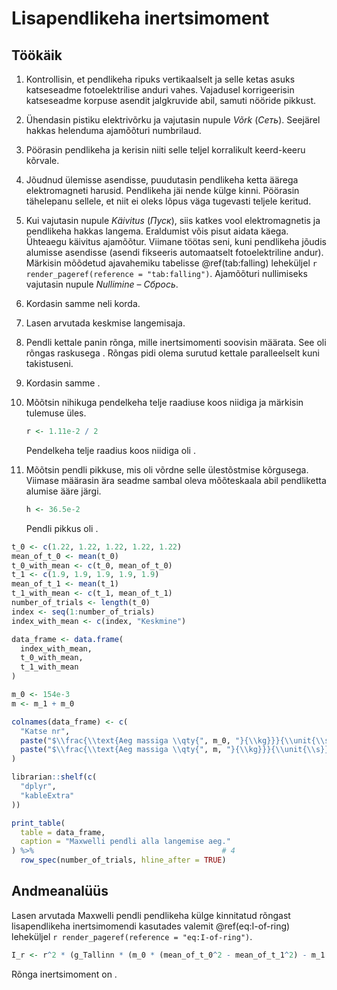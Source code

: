 # Lisapendlikeha inertsimoment

\onecolumn

## Töökäik

1. Kontrollisin, et pendlikeha ripuks vertikaalselt ja selle ketas asuks katseseadme
fotoelektrilise anduri vahes. Vajadusel korrigeerisin katseseadme korpuse
asendit jalgkruvide abil, samuti nööride pikkust.

2. Ühendasin pistiku elektrivõrku ja vajutasin nupule *Võrk* (*Сеть*). Seejärel hakkas
helenduma ajamõõturi numbrilaud.

3. Pöörasin pendlikeha ja kerisin niiti selle teljel korralikult keerd-keeru
kõrvale.

4. Jõudnud ülemisse asendisse, puudutasin pendlikeha ketta äärega elektromagneti harusid.
Pendlikeha jäi nende külge kinni. Pöörasin tähelepanu sellele, et niit ei oleks lõpus väga
tugevasti teljele keritud. 

5. Kui vajutasin nupule *Käivitus* (*Пуск*), siis katkes vool elektromagnetis ja pendlikeha
hakkas langema. Eraldumist võis pisut aidata käega. Ühteaegu käivitus ajamõõtur. Viimane töötas seni, kuni pendlikeha jõudis
alumisse asendisse (asendi fikseeris automaatselt fotoelektriline andur). Märkisin mõõdetud ajavahemiku tabelisse \@ref(tab:falling) leheküljel `r render_pageref(reference = "tab:falling")`. Ajamõõturi nullimiseks vajutasin nupule
*Nullimine* – *Сбрось*.

6. Kordasin samme \numrange{3}{5} neli korda.

7. Lasen arvutada keskmise langemisaja.

8. Pendli kettale panin rõnga, mille inertsimomenti
soovisin määrata. See oli rõngas raskusega \qty{`r as.character(m_1)`}{\kg}. Rõngas pidi olema surutud kettale paralleelselt kuni takistuseni.

9. Kordasin samme \numrange{3}{7}.

10. Mõõtsin nihikuga pendelkeha telje raadiuse koos niidiga ja märkisin tulemuse üles.

    ```r
    r <- 1.11e-2 / 2

    ```

    Pendelkeha telje raadius koos niidiga oli \qty{`r as.character(r)`}{\m}.

11. Mõõtsin pendli pikkuse, mis oli võrdne selle ülestõstmise kõrgusega. Viimase määrasin ära seadme sambal oleva mõõteskaala abil pendliketta alumise ääre järgi.

    ```r
    h <- 36.5e-2
    
    ```
    
    Pendli pikkus oli \qty{`r as.character(h)`}{\m}.

```r
t_0 <- c(1.22, 1.22, 1.22, 1.22, 1.22)
mean_of_t_0 <- mean(t_0)
t_0_with_mean <- c(t_0, mean_of_t_0)
t_1 <- c(1.9, 1.9, 1.9, 1.9, 1.9)
mean_of_t_1 <- mean(t_1)
t_1_with_mean <- c(t_1, mean_of_t_1)
number_of_trials <- length(t_0)
index <- seq(1:number_of_trials)
index_with_mean <- c(index, "Keskmine")

data_frame <- data.frame(
  index_with_mean,
  t_0_with_mean,
  t_1_with_mean
)

m_0 <- 154e-3
m <- m_1 + m_0

colnames(data_frame) <- c(
  "Katse nr",
  paste("$\\frac{\\text{Aeg massiga \\qty{", m_0, "}{\\kg}}}{\\unit{\\s}}$", sep = ""),
  paste("$\\frac{\\text{Aeg massiga \\qty{", m, "}{\\kg}}}{\\unit{\\s}}$", sep = "")
)

librarian::shelf(c(
  "dplyr",
  "kableExtra"
))

print_table(
  table = data_frame,
  caption = "Maxwelli pendli alla langemise aeg."
) %>%                                          # 4
  row_spec(number_of_trials, hline_after = TRUE)

```

\twocolumn

## Andmeanalüüs

Lasen arvutada Maxwelli pendli pendlikeha külge kinnitatud rõngast lisapendlikeha inertsimomendi kasutades valemit \@ref(eq:I-of-ring) leheküljel `r render_pageref(reference = "eq:I-of-ring")`.

```r
I_r <- r^2 * (g_Tallinn * (m_0 * (mean_of_t_0^2 - mean_of_t_1^2) - m_1 * mean_of_t_1^2) - 2 * h * m_1) / (2 * h)

```

Rõnga inertsimoment on \qty{`r as.character(signif(x = I_r, digits = 3))`}{\kg\m\squared}.
